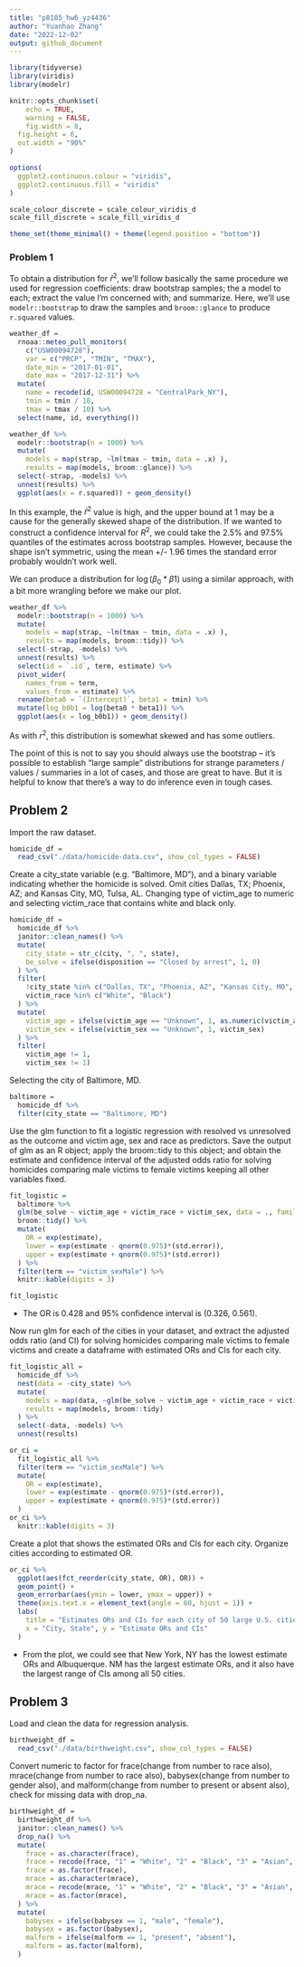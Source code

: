 ```yaml
---
title: "p8105_hw6_yz4436"
author: "Yuanhao Zhang"
date: "2022-12-02"
output: github_document
---
```


```r
library(tidyverse)
library(viridis)
library(modelr)

knitr::opts_chunk$set(
	echo = TRUE,
	warning = FALSE,
	fig.width = 8, 
  fig.height = 6,
  out.width = "90%"
)

options(
  ggplot2.continuous.colour = "viridis",
  ggplot2.continuous.fill = "viridis"
)

scale_colour_discrete = scale_colour_viridis_d
scale_fill_discrete = scale_fill_viridis_d

theme_set(theme_minimal() + theme(legend.position = "bottom"))
```


### Problem 1

To obtain a distribution for $\hat{r}^2$, we'll follow basically the same procedure we used for regression coefficients: draw bootstrap samples; the a model to each; extract the value I'm concerned with; and summarize. Here, we'll use `modelr::bootstrap` to draw the samples and `broom::glance` to produce `r.squared` values. 

```r
weather_df = 
  rnoaa::meteo_pull_monitors(
    c("USW00094728"),
    var = c("PRCP", "TMIN", "TMAX"), 
    date_min = "2017-01-01",
    date_max = "2017-12-31") %>%
  mutate(
    name = recode(id, USW00094728 = "CentralPark_NY"),
    tmin = tmin / 10,
    tmax = tmax / 10) %>%
  select(name, id, everything())
```


```r
weather_df %>% 
  modelr::bootstrap(n = 1000) %>% 
  mutate(
    models = map(strap, ~lm(tmax ~ tmin, data = .x) ),
    results = map(models, broom::glance)) %>% 
  select(-strap, -models) %>% 
  unnest(results) %>% 
  ggplot(aes(x = r.squared)) + geom_density()
```

In this example, the $\hat{r}^2$ value is high, and the upper bound at 1 may be a cause for the generally skewed shape of the distribution. If we wanted to construct a confidence interval for $R^2$, we could take the 2.5% and 97.5% quantiles of the estimates across bootstrap samples. However, because the shape isn't symmetric, using the mean +/- 1.96 times the standard error probably wouldn't work well.

We can produce a distribution for $\log(\beta_0 * \beta1)$ using a similar approach, with a bit more wrangling before we make our plot.

```r
weather_df %>% 
  modelr::bootstrap(n = 1000) %>% 
  mutate(
    models = map(strap, ~lm(tmax ~ tmin, data = .x) ),
    results = map(models, broom::tidy)) %>% 
  select(-strap, -models) %>% 
  unnest(results) %>% 
  select(id = `.id`, term, estimate) %>% 
  pivot_wider(
    names_from = term, 
    values_from = estimate) %>% 
  rename(beta0 = `(Intercept)`, beta1 = tmin) %>% 
  mutate(log_b0b1 = log(beta0 * beta1)) %>% 
  ggplot(aes(x = log_b0b1)) + geom_density()
```

As with $r^2$, this distribution is somewhat skewed and has some outliers. 

The point of this is not to say you should always use the bootstrap -- it's possible to establish "large sample" distributions for strange parameters / values / summaries in a lot of cases, and those are great to have. But it is helpful to know that there's a way to do inference even in tough cases. 

## Problem 2

Import the raw dataset.
```r
homicide_df = 
  read_csv("./data/homicide-data.csv", show_col_types = FALSE)
```

Create a city_state variable (e.g. “Baltimore, MD”), and a binary variable indicating whether the homicide is solved. Omit cities Dallas, TX; Phoenix, AZ; and Kansas City, MO, Tulsa, AL. Changing type of victim_age to numeric and selecting victim_race that contains white and black only.

```r
homicide_df =
  homicide_df %>%
  janitor::clean_names() %>%
  mutate(
    city_state = str_c(city, ", ", state),
    be_solve = ifelse(disposition == "Closed by arrest", 1, 0)
  ) %>%
  filter(
    !city_state %in% c("Dallas, TX", "Phoenix, AZ", "Kansas City, MO", "Tulsa, AL"),
    victim_race %in% c("White", "Black")
  ) %>%
  mutate(
    victim_age = ifelse(victim_age == "Unknown", 1, as.numeric(victim_age)),
    victim_sex = ifelse(victim_sex == "Unknown", 1, victim_sex)
  ) %>%
  filter(
    victim_age != 1,
    victim_sex != 1)
```


Selecting the city of Baltimore, MD. 
```r
baltimore = 
  homicide_df %>%
  filter(city_state == "Baltimore, MD")
```

Use the glm function to fit a logistic regression with resolved vs unresolved as the outcome and victim age, sex and race as predictors. Save the output of glm as an R object; apply the broom::tidy to this object; and obtain the estimate and confidence interval of the adjusted odds ratio for solving homicides comparing male victims to female victims keeping all other variables fixed.

```r
fit_logistic = 
  baltimore %>% 
  glm(be_solve ~ victim_age + victim_race + victim_sex, data = ., family = binomial()) %>%
  broom::tidy() %>%
  mutate(
    OR = exp(estimate),
    lower = exp(estimate - qnorm(0.975)*(std.error)),
    upper = exp(estimate + qnorm(0.975)*(std.error))
  ) %>%
  filter(term == "victim_sexMale") %>%
  knitr::kable(digits = 3)

fit_logistic
```

* The OR is 0.428 and 95% confidence interval is (0.326, 0.561).


Now run glm for each of the cities in your dataset, and extract the adjusted odds ratio (and CI) for solving homicides comparing male victims to female victims and create a dataframe with estimated ORs and CIs for each city.
```r
fit_logistic_all =
  homicide_df %>% 
  nest(data = -city_state) %>%
  mutate(
    models = map(data, ~glm(be_solve ~ victim_age + victim_race + victim_sex, data = .x, family = binomial())),
    results = map(models, broom::tidy)
  ) %>%
  select(-data, -models) %>% 
  unnest(results)
```

```r
or_ci = 
  fit_logistic_all %>%
  filter(term == "victim_sexMale") %>%
  mutate(
    OR = exp(estimate),
    lower = exp(estimate - qnorm(0.975)*(std.error)),
    upper = exp(estimate + qnorm(0.975)*(std.error))
  )
or_ci %>%
  knitr::kable(digits = 3)
```


Create a plot that shows the estimated ORs and CIs for each city. Organize cities according to estimated OR.
```r
or_ci %>%
  ggplot(aes(fct_reorder(city_state, OR), OR)) +
  geom_point() +
  geom_errorbar(aes(ymin = lower, ymax = upper)) +
  theme(axis.text.x = element_text(angle = 60, hjust = 1)) + 
  labs(
    title = "Estimates ORs and CIs for each city of 50 large U.S. cities",
    x = "City, State", y = "Estimate ORs and CIs"
  )
```

* From the plot, we could see that New York, NY has the lowest estimate ORs and Albuquerque. NM has the largest estimate ORs, and it also have the largest range of CIs among all 50 cities.

## Problem 3


Load and clean the data for regression analysis.
```r
birthweight_df = 
  read_csv("./data/birthweight.csv", show_col_types = FALSE)
```

Convert numeric to factor for frace(change from number to race also), mrace(change from number to race also), babysex(change from number to gender also), and malform(change from number to present or absent also), check for missing data with drop_na.
```r
birthweight_df = 
  birthweight_df %>%
  janitor::clean_names() %>%
  drop_na() %>%
  mutate(
    frace = as.character(frace),
    frace = recode(frace, "1" = "White", "2" = "Black", "3" = "Asian", "4" = "Puerto Rican", "8" = "Other", "9" = "Unknown"),
    frace = as.factor(frace),
    mrace = as.character(mrace),
    mrace = recode(mrace, "1" = "White", "2" = "Black", "3" = "Asian", "4" = "Puerto Rican", "8" = "Other"),
    mrace = as.factor(mrace),
  ) %>%
  mutate(
    babysex = ifelse(babysex == 1, "male", "female"),
    babysex = as.factor(babysex),
    malform = ifelse(malform == 1, "present", "absent"),
    malform = as.factor(malform),
  )
```

